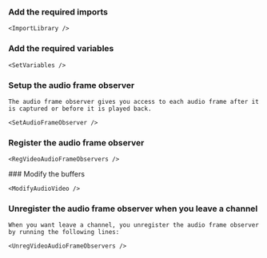 
<PlatformWrapper platform="ios, macos, android">

### Add the required imports

    <ImportLibrary />

### Add the required variables

    <SetVariables />

### Setup the audio frame observer

    The audio frame observer gives you access to each audio frame after it is captured or before it is played back.

    <SetAudioFrameObserver />

### Register the audio frame observer

    <RegVideoAudioFrameObservers />

<PlatformWrapper notAllowed="android">
### Modify the buffers

    <ModifyAudioVideo />
</PlatformWrapper>    

### Unregister the audio frame observer when you leave a channel

    When you want leave a channel, you unregister the audio frame observer by running the following lines:

    <UnregVideoAudioFrameObservers />

</PlatformWrapper>